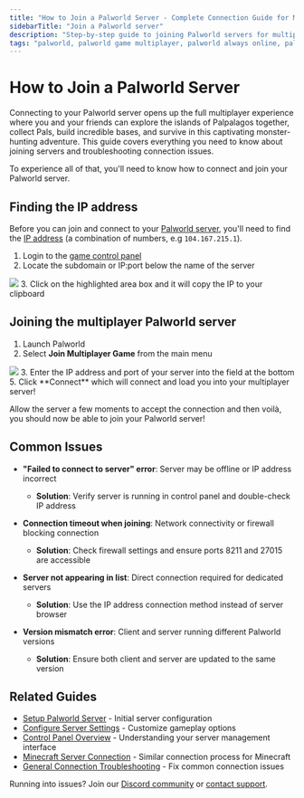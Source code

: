 ```yaml
---
title: "How to Join a Palworld Server - Complete Connection Guide for Multiplayer"
sidebarTitle: "Join a Palworld server"
description: "Step-by-step guide to joining Palworld servers for multiplayer gameplay. Learn how to find your server IP, connect to dedicated servers, and troubleshoot common connection issues for seamless Pal collecting adventures."
tags: "palworld, palworld game multiplayer, palworld always online, palworld community server"
---
```


# How to Join a Palworld Server

Connecting to your Palworld server opens up the full multiplayer experience where you and your friends can explore the islands of Palpalagos together, collect Pals, build incredible bases, and survive in this captivating monster-hunting adventure. This guide covers everything you need to know about joining servers and troubleshooting connection issues.

To experience all of that, you'll need to know how to connect and join your Palworld server.

## Finding the IP address

Before you can join and connect to your [Palworld server](https://xgamingserver.com/palworld), you'll need to find the [IP address](https://whatismyipaddress.com/ip-address) (a combination of numbers, e.g `104.167.215.1`).

1. Login to the [game control panel](https://game.xgamingserver.com)
2. Locate the subdomain or IP:port below the name of the server
<Frame>
  <img src="/images/general/join-server.png" />
</Frame>
3. Click on the highlighted area box and it will copy the IP to your clipboard


## Joining the multiplayer Palworld server
1. Launch Palworld
2. Select **Join Multiplayer Game** from the main menu
<Frame>
  <img src="/images/games/palworld/join-palworld-server.png" />
</Frame>
3. Enter the IP address and port of your server into the field at the bottom
5. Click **Connect** which will connect and load you into your multiplayer server!

Allow the server a few moments to accept the connection and then voilà, you should now be able to join your Palworld server!

## Common Issues

- **"Failed to connect to server" error**: Server may be offline or IP address incorrect
  - **Solution**: Verify server is running in control panel and double-check IP address

- **Connection timeout when joining**: Network connectivity or firewall blocking connection
  - **Solution**: Check firewall settings and ensure ports 8211 and 27015 are accessible

- **Server not appearing in list**: Direct connection required for dedicated servers
  - **Solution**: Use the IP address connection method instead of server browser

- **Version mismatch error**: Client and server running different Palworld versions
  - **Solution**: Ensure both client and server are updated to the same version

## Related Guides

- [Setup Palworld Server](/games/palworld/setup-server) - Initial server configuration
- [Configure Server Settings](/games/palworld/configure-server-settings) - Customize gameplay options
- [Control Panel Overview](/panel/overview) - Understanding your server management interface
- [Minecraft Server Connection](/games/minecraft/join-server) - Similar connection process for Minecraft
- [General Connection Troubleshooting](/games/minecraft/common-errors/connection-timed-out) - Fix common connection issues

Running into issues? Join our [Discord community](https://xgamingserver.com/discord) or [contact support](https://xgamingserver.com/tickets).